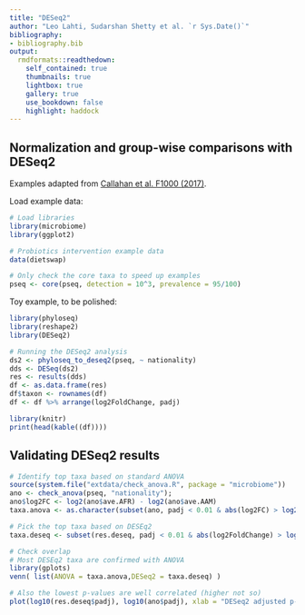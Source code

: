---
title: "DESeq2"
author: "Leo Lahti, Sudarshan Shetty et al. `r Sys.Date()`"
bibliography: 
- bibliography.bib
output:
  rmdformats::readthedown:
    self_contained: true
    thumbnails: true
    lightbox: true
    gallery: true
    use_bookdown: false
    highlight: haddock
---
<!--
  %\VignetteEngine{knitr::rmarkdown}
  %\VignetteIndexEntry{microbiome tutorial - comparisons}
  %\usepackage[utf8]{inputenc}
  %\VignetteEncoding{UTF-8}  
-->


## Normalization and group-wise comparisons with DESeq2

Examples adapted from [Callahan et al. F1000 (2017)](https://f1000research.com/articles/5-1492/v2).

Load example data:

```{r deseq2-example, warning=FALSE, message=FALSE, fig.width=8, fig.height=5}
# Load libraries
library(microbiome)
library(ggplot2)

# Probiotics intervention example data 
data(dietswap) 

# Only check the core taxa to speed up examples
pseq <- core(pseq, detection = 10^3, prevalence = 95/100)
```


Toy example, to be polished:

```{r deseq2-example2, warning=FALSE, message=FALSE, fig.width=8, fig.height=5}
library(phyloseq)
library(reshape2)
library(DESeq2)

# Running the DESeq2 analysis
ds2 <- phyloseq_to_deseq2(pseq, ~ nationality)
dds <- DESeq(ds2)
res <- results(dds)
df <- as.data.frame(res)
df$taxon <- rownames(df)
df <- df %>% arrange(log2FoldChange, padj)

library(knitr)
print(head(kable((df))))
```


## Validating DESeq2 results

```{r deseq2-validate, warning=FALSE, message=FALSE, fig.width=8, fig.height=5, eval=FALSE}
# Identify top taxa based on standard ANOVA
source(system.file("extdata/check_anova.R", package = "microbiome"))
ano <- check_anova(pseq, "nationality");
ano$log2FC <- log2(ano$ave.AFR) - log2(ano$ave.AAM)
taxa.anova <- as.character(subset(ano, padj < 0.01 & abs(log2FC) > log2(2))$taxa)

# Pick the top taxa based on DESEq2
taxa.deseq <- subset(res.deseq, padj < 0.01 & abs(log2FoldChange) > log2(2))$taxon

# Check overlap
# Most DESEq2 taxa are confirmed with ANOVA
library(gplots)
venn( list(ANOVA = taxa.anova,DESeq2 = taxa.deseq) )

# Also the lowest p-values are well correlated (higher not so)
plot(log10(res.deseq$padj), log10(ano$padj), xlab = "DESeq2 adjusted p-value", ylab("ANOVA adjusted p-value"))
```